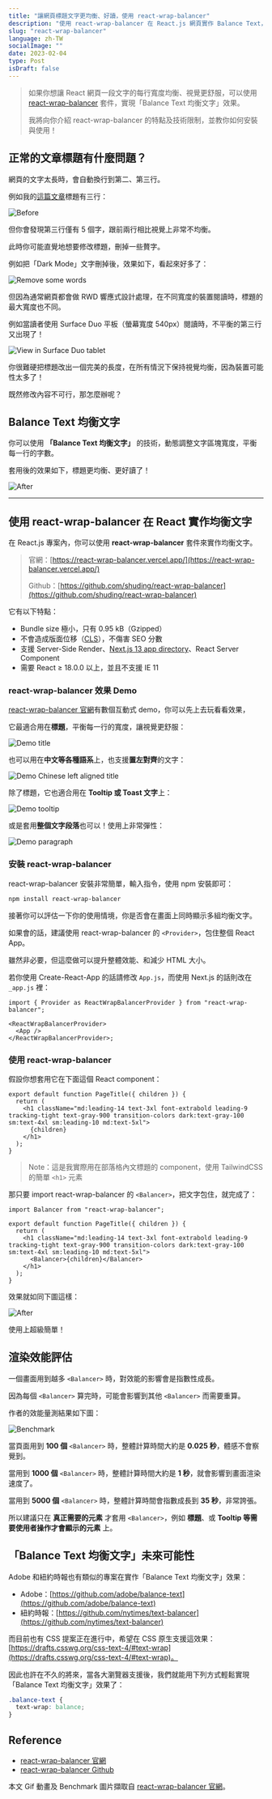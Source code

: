 ```yaml
---
title: "讓網頁標題文字更均衡、好讀，使用 react-wrap-balancer"
description: "使用 react-wrap-balancer 在 React.js 網頁實作 Balance Text，平衡每一行文字寬度，讓視覺更舒服。輕量化簡單易用，支援 React 18 及 Next.js SSR"
slug: "react-wrap-balancer"
language: zh-TW
socialImage: ""
date: 2023-02-04
type: Post
isDraft: false
---
```


> 如果你想讓 React 網頁一段文字的每行寬度均衡、視覺更舒服，可以使用 [react-wrap-balancer](https://react-wrap-balancer.vercel.app/) 套件，實現「Balance Text 均衡文字」效果。
>
> 我將向你介紹 react-wrap-balancer 的特點及技術限制，並教你如何安裝與使用！

## 正常的文章標題有什麼問題？

網頁的文字太長時，會自動換行到第二、第三行。

例如我的[這篇文章](/posts/darkmode-tailwindcss)標題有三行：

![Before](/images/2023-02-04-react-wrap-balancer/before.jpg)

但你會發現第三行僅有 5 個字，跟前兩行相比視覺上非常不均衡。

此時你可能直覺地想要修改標題，刪掉一些贅字。

例如把「Dark Mode」文字刪掉後，效果如下，看起來好多了：

![Remove some words](/images/2023-02-04-react-wrap-balancer/remove-words.jpg)

但因為通常網頁都會做 RWD 響應式設計處理，在不同寬度的裝置閱讀時，標題的最大寬度也不同。

例如當讀者使用 Surface Duo 平板（螢幕寬度 540px）閱讀時，不平衡的第三行又出現了！

![View in Surface Duo tablet](/images/2023-02-04-react-wrap-balancer/view-in-surface-duo.jpg)

你很難硬把標題改出一個完美的長度，在所有情況下保持視覺均衡，因為裝置可能性太多了！

既然修改內容不可行，那怎麼辦呢？

## Balance Text 均衡文字

你可以使用 **「Balance Text 均衡文字」** 的技術，動態調整文字區塊寬度，平衡每一行的字數。

套用後的效果如下，標題更均衡、更好讀了！

![After](/images/2023-02-04-react-wrap-balancer/after.jpg)

---

## 使用 react-wrap-balancer 在 React 實作均衡文字

在 React.js 專案內，你可以使用 **react-wrap-balancer** 套件來實作均衡文字。

> 官網：[https://react-wrap-balancer.vercel.app/](https://react-wrap-balancer.vercel.app/)
>
> Github：[https://github.com/shuding/react-wrap-balancer](https://github.com/shuding/react-wrap-balancer)

它有以下特點：

- Bundle size 極小，只有 0.95 kB（Gzipped）
- 不會造成版面位移（[CLS](https://web.dev/cls/)），不傷害 SEO 分數
- 支援 Server-Side Render、[Next.js 13 app directory](https://beta.nextjs.org/docs/routing/fundamentals#the-app-directory)、React Server Component
- 需要 React ≥ 18.0.0 以上，並且不支援 IE 11

### react-wrap-balancer 效果 Demo

[react-wrap-balancer 官網](https://react-wrap-balancer.vercel.app/)有數個互動式 demo，你可以先上去玩看看效果，

它最適合用在**標題**，平衡每一行的寬度，讓視覺更舒服：

![Demo title](/images/2023-02-04-react-wrap-balancer/demo-title.gif)

也可以用在**中文等各種語系**上，也支援**置左對齊**的文字：

![Demo Chinese left aligned title](/images/2023-02-04-react-wrap-balancer/demo-chinese-left-align-title.gif)

除了標題，它也適合用在 **Tooltip 或 Toast 文字**上：

![Demo tooltip](/images/2023-02-04-react-wrap-balancer/demo-tooltip.gif)

或是套用**整個文字段落**也可以！使用上非常彈性：

![Demo paragraph](/images/2023-02-04-react-wrap-balancer/demo-paragraph.gif)

### 安裝 react-wrap-balancer

react-wrap-balancer 安裝非常簡單，輸入指令，使用 npm 安裝即可：

```bash
npm install react-wrap-balancer
```

接著你可以評估一下你的使用情境，你是否會在畫面上同時顯示多組均衡文字。

如果會的話，建議使用 react-wrap-balancer 的 `<Provider>`，包住整個 React App。

雖然非必要，但這麼做可以提升整體效能、和減少 HTML 大小。

若你使用 Create-React-App 的話請修改 `App.js`，而使用 Next.js 的話則改在 `_app.js` 裡：

```tsx:_app.tsx showLineNumbers {3,5}
import { Provider as ReactWrapBalancerProvider } from "react-wrap-balancer";

<ReactWrapBalancerProvider>
  <App />
</ReactWrapBalancerProvider>;
```

### 使用 react-wrap-balancer

假設你想套用它在下面這個 React component：

```tsx:PageTitle.tsx showLineNumbers
export default function PageTitle({ children }) {
  return (
    <h1 className="md:leading-14 text-3xl font-extrabold leading-9 tracking-tight text-gray-900 transition-colors dark:text-gray-100 sm:text-4xl sm:leading-10 md:text-5xl">
      {children}
    </h1>
  );
}
```

> Note：這是我實際用在部落格內文標題的 component，使用 TailwindCSS 的簡單 `<h1>` 元素

那只要 import react-wrap-balancer 的 `<Balancer>`，把文字包住，就完成了：

```tsx:PageTitle.tsx showLineNumbers {1,6}
import Balancer from "react-wrap-balancer";

export default function PageTitle({ children }) {
  return (
    <h1 className="md:leading-14 text-3xl font-extrabold leading-9 tracking-tight text-gray-900 transition-colors dark:text-gray-100 sm:text-4xl sm:leading-10 md:text-5xl">
      <Balancer>{children}</Balancer>
    </h1>
  );
}
```

效果就如同下圖這樣：

![After](/images/2023-02-04-react-wrap-balancer/after.jpg)

使用上超級簡單！

## 渲染效能評估

一個畫面用到越多 `<Balancer>` 時，對效能的影響會是指數性成長。

因為每個 `<Balancer>` 算完時，可能會影響到其他 `<Balancer>` 而需要重算。

作者的效能量測結果如下圖：

![Benchmark](/images/2023-02-04-react-wrap-balancer/benchmark.jpg)

當頁面用到 **100 個** `<Balancer>` 時，整體計算時間大約是 **0.025 秒**，體感不會察覺到。

當用到 **1000 個** `<Balancer>` 時，整體計算時間大約是 **1 秒**，就會影響到畫面渲染速度了。

當用到 **5000 個** `<Balancer>` 時，整體計算時間會指數成長到 **35 秒**，非常誇張。

所以建議只在 **真正需要的元素** 才套用 `<Balancer>`，例如 **標題**、或 **Tooltip 等需要使用者操作才會顯示的元素** 上。

## 「Balance Text 均衡文字」未來可能性

Adobe 和紐約時報也有類似的專案在實作「Balance Text 均衡文字」效果：

- Adobe：[https://github.com/adobe/balance-text](https://github.com/adobe/balance-text)
- 紐約時報：[https://github.com/nytimes/text-balancer](https://github.com/nytimes/text-balancer)

而目前也有 CSS 提案正在進行中，希望在 CSS 原生支援這效果：[https://drafts.csswg.org/css-text-4/#text-wrap](https://drafts.csswg.org/css-text-4/#text-wrap)。

因此也許在不久的將來，當各大瀏覽器支援後，我們就能用下列方式輕鬆實現「Balance Text 均衡文字」效果了：

```css:style.css {2}
.balance-text {
  text-wrap: balance;
}
```

## Reference

- [react-wrap-balancer 官網](https://react-wrap-balancer.vercel.app/)
- [react-wrap-balancer Github](https://github.com/shuding/react-wrap-balancer)

本文 Gif 動畫及 Benchmark 圖片擷取自 [react-wrap-balancer 官網](https://react-wrap-balancer.vercel.app/)。
